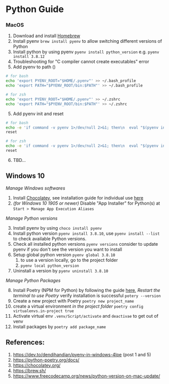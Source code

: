 # Python Guide

### MacOS

1. Download and install [Homebrew](https://brew.sh/)
2. Install pyenv `brew install pyenv` to allow switching different versions of Python
3. Install python by using pyenv `pyenv install python_version` e.g. `pyenv install 3.8.12`
4. Troubleshooting for "C compiler cannot create executables" error
5. Add pyenv to path ()

```zsh
# for bash
echo 'export PYENV_ROOT="$HOME/.pyenv"' >> ~/.bash_profile
echo 'export PATH="$PYENV_ROOT/bin:$PATH"' >> ~/.bash_profile

# for zsh
echo 'export PYENV_ROOT="$HOME/.pyenv"' >> ~/.zshrc
echo 'export PATH="$PYENV_ROOT/bin:$PATH"' >> ~/.zshrc
```

5. Add pyenv init and reset

```zsh
# for bash
echo -e 'if command -v pyenv 1>/dev/null 2>&1; then\n  eval "$(pyenv init -)"\nfi' >> ~/.zshrc
reset

# for zsh
echo -e 'if command -v pyenv 1>/dev/null 2>&1; then\n  eval "$(pyenv init -)"\nfi' >> ~/.zshrc
reset
```

6. TBD...

## Windows 10

_Manage Windows softwares_

1. Install [Chocolatey](https://chocolatey.org/), see installation guide for individual use [here](https://chocolatey.org/install#individual)
2. _(for Windows 10 1905 or newer)_ Disable "App Installer" for Python(s) at `Start > Manage App Execution Aliases`

_Manage Python versions_

3. Install pyenv by using `choco install pyenv`
4. Install python version `pyenv install 3.8.10`, use `pyenv install --list` to check available Python versions.
5. Check all installed python versions `pyenv versions` consider to update pyenv if you don't see the version you want to install
6. Setup global python version `pyenv global 3.8.10`
   1. to use a version locally, go to the project folder
   2. `pyenv local python_version`
7. Uninstall a version by `pyenv uninstall 3.8.10`

_Manage Python Packages_

8. Install Poetry (NPM for Python) by following the guide [here](https://python-poetry.org/docs/#installation), _Restart the terminal to use Poetry_ verify installation is successful `potery --version`
9. Create a new project with Poetry `poetry new project_name`
10. create a virtual environment _in the project folder_ `poetry config virtualenvs.in-project true`
11. Activate virtual env `.venv/Script/activate` and `deactivae` to get out of venv
12. Install packages by `poetry add package_name`

## References:

1. https://dev.to/dendihandian/pyenv-in-windows-4lpe (post 1 and 5)
2. https://python-poetry.org/docs/
3. https://chocolatey.org/
4. https://brew.sh/
5. https://www.freecodecamp.org/news/python-version-on-mac-update/
